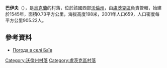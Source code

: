 {{coord|50|41|48|N|25|12|49|E|scale:30000|display=title}}

'''巴伊夫'''（{{lang-uk|Баїв}}），是[[烏克蘭|烏克蘭]]的村落，位於該國西部[[沃倫州|沃倫州]]，由[[盧茨克區|盧茨克區]]負責管轄，始建於1545年，面積0.73平方公里，海拔高度198米，2001年人口659，人口密度每平方公里905.22人。

==參考資料==
* [http://weather.in.ua/ua/volynskaja/515 Погода в селі Баїв] {{Wayback|url=http://weather.in.ua/ua/volynskaja/515 |date=20111219103642 }}

[[Category:沃倫州村落|Category:沃倫州村落]]
[[Category:盧茨克區村落|Category:盧茨克區村落]]


{{Volyn-geo-stub}}